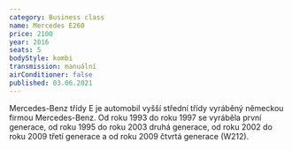 ```yaml
---
category: Business class
name: Mercedes E260
price: 2100
year: 2016
seats: 5
bodyStyle: kombi
transmission: manuální
airConditioner: false
published: 03.06.2021
---
```

Mercedes-Benz třídy E je automobil vyšší střední třídy vyráběný německou firmou Mercedes-Benz. Od roku 1993 do roku 1997 se vyráběla první generace, od roku 1995 do roku 2003 druhá generace, od roku 2002 do roku 2009 třetí generace a od roku 2009 čtvrtá generace (W212).